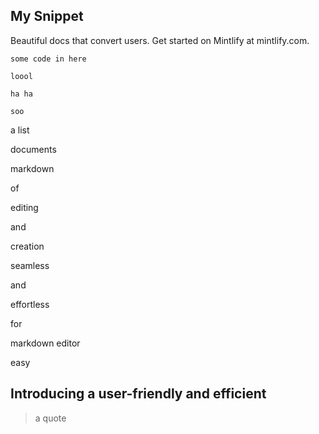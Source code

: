 ## My Snippet

<Info>Beautiful docs that convert users. Get started on Mintlify at mintlify.com.</Info>

```
some code in here

loool

ha ha

soo
```

a list

 documents

 markdown

 of

 editing

 and

 creation

 seamless

 and

 effortless

 for

 markdown editor

 easy

## Introducing a user-friendly and efficient



> a quote